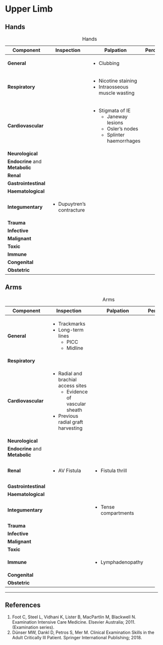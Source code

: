 # Upper Limb

## Hands

: Hands

+---------------------------------+---------------------------+-------------------------------+------------+
| Component                       | Inspection                | Palpation                     | Percussion |
+=================================+===========================+===============================+============+
| **General**                     |                           | * Clubbing                    |            |
+---------------------------------+---------------------------+-------------------------------+------------+
| **Respiratory**                 |                           | * Nicotine staining           |            |
|                                 |                           | * Intraosseous muscle wasting |            |
+---------------------------------+---------------------------+-------------------------------+------------+
| **Cardiovascular**              |                           | * Stigmata of IE              |            |
|                                 |                           |     * Janeway lesions         |            |
|                                 |                           |     * Osler's nodes           |            |
|                                 |                           |     * Splinter haemorrhages   |            |
+---------------------------------+---------------------------+-------------------------------+------------+
| **Neurological**                |                           |                               |            |
+---------------------------------+---------------------------+-------------------------------+------------+
| **Endocrine** and **Metabolic** |                           |                               |            |
+---------------------------------+---------------------------+-------------------------------+------------+
| **Renal**                       |                           |                               |            |
+---------------------------------+---------------------------+-------------------------------+------------+
| **Gastrointestinal**            |                           |                               |            |
+---------------------------------+---------------------------+-------------------------------+------------+
| **Haematological**              |                           |                               |            |
+---------------------------------+---------------------------+-------------------------------+------------+
| **Integumentary**               | * Dupuytren's contracture |                               |            |
+---------------------------------+---------------------------+-------------------------------+------------+
| **Trauma**                      |                           |                               |            |
+---------------------------------+---------------------------+-------------------------------+------------+
| **Infective**                   |                           |                               |            |
+---------------------------------+---------------------------+-------------------------------+------------+
| **Malignant**                   |                           |                               |            |
+---------------------------------+---------------------------+-------------------------------+------------+
| **Toxic**                       |                           |                               |            |
+---------------------------------+---------------------------+-------------------------------+------------+
| **Immune**                      |                           |                               |            |
+---------------------------------+---------------------------+-------------------------------+------------+
| **Congenital**                  |                           |                               |            |
+---------------------------------+---------------------------+-------------------------------+------------+
| **Obstetric**                   |                           |                               |            |
+---------------------------------+---------------------------+-------------------------------+------------+


## Arms

: Arms

+---------------------------------+------------------------------------+----------------------+------------+---------------+
| Component                       | Inspection                         | Palpation            | Percussion | Auscultation  |
+=================================+====================================+======================+============+===============+
| **General**                     | * Trackmarks                       |                      |            |               |
|                                 | * Long-term lines                  |                      |            |               |
|                                 |     * PICC                         |                      |            |               |
|                                 |     * Midline                      |                      |            |               |
+---------------------------------+------------------------------------+----------------------+------------+---------------+
| **Respiratory**                 |                                    |                      |            |               |
+---------------------------------+------------------------------------+----------------------+------------+---------------+
| **Cardiovascular**              | * Radial and brachial access sites |                      |            |               |
|                                 |     * Evidence of vascular sheath  |                      |            |               |
|                                 | * Previous radial graft harvesting |                      |            |               |
+---------------------------------+------------------------------------+----------------------+------------+---------------+
| **Neurological**                |                                    |                      |            |               |
+---------------------------------+------------------------------------+----------------------+------------+---------------+
| **Endocrine** and **Metabolic** |                                    |                      |            |               |
+---------------------------------+------------------------------------+----------------------+------------+---------------+
| **Renal**                       | * AV Fistula                       | * Fistula thrill     |            | * Fistula hum |
+---------------------------------+------------------------------------+----------------------+------------+---------------+
| **Gastrointestinal**            |                                    |                      |            |               |
+---------------------------------+------------------------------------+----------------------+------------+---------------+
| **Haematological**              |                                    |                      |            |               |
+---------------------------------+------------------------------------+----------------------+------------+---------------+
| **Integumentary**               |                                    | * Tense compartments |            |               |
+---------------------------------+------------------------------------+----------------------+------------+---------------+
| **Trauma**                      |                                    |                      |            |               |
+---------------------------------+------------------------------------+----------------------+------------+---------------+
| **Infective**                   |                                    |                      |            |               |
+---------------------------------+------------------------------------+----------------------+------------+---------------+
| **Malignant**                   |                                    |                      |            |               |
+---------------------------------+------------------------------------+----------------------+------------+---------------+
| **Toxic**                       |                                    |                      |            |               |
+---------------------------------+------------------------------------+----------------------+------------+---------------+
| **Immune**                      |                                    | * Lymphadenopathy    |            |               |
+---------------------------------+------------------------------------+----------------------+------------+---------------+
| **Congenital**                  |                                    |                      |            |               |
+---------------------------------+------------------------------------+----------------------+------------+---------------+
| **Obstetric**                   |                                    |                      |            |               |
+---------------------------------+------------------------------------+----------------------+------------+---------------+


---

## References

1. Foot C, Steel L, Vidhani K, Lister B, MacPartlin M, Blackwell N. Examination Intensive Care Medicine. Elsevier Australia; 2011. (Examination series).
1. Dünser MW, Dankl D, Petros S, Mer M. Clinical Examination Skills in the Adult Critically Ill Patient. Springer International Publishing; 2018.
